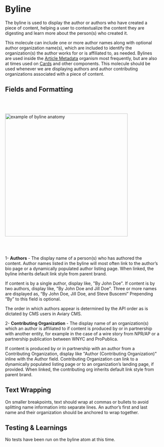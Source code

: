 
<Meta title="Components/Atoms/Byline"/>

# Byline

The byline is used to display the author or authors who have created a piece of content, helping a user to contextualize the content they are digesting and learn more about the person(s) who created it. 

This molecule can include one or more author names along with optional author organization name(s), which are included to identify the organization(s) the author works for or is affiliated to, as needed. Bylines are used inside the [Article Metadata](https://nypr-design-system.nypr.digital/latest/index.html?path=/docs/components-molecules-article-metadata--page) organism most frequently, but are also at times used on [Cards](https://nypr-design-system.nypr.digital/latest/index.html?path=/docs/components-molecules-cards--page) and other components. This molecule should be used whenever we are displaying authors and author contributing organizations associated with a piece of content.

  

## Fields and Formatting

<br/><br/>


 <img alt="example of byline anatomy" src="./images/Atom-Byline-Anatomy.png" width="400" />
  
<br/><br/>

1- **Authors** - The display name of a person(s) who has authored the content. Author names listed in the byline will most often link to the author’s bio page or a dynamically populated author listing page. When linked, the byline inherits default link style from parent brand.

If content is by a single author, display like, "By John Doe". If content is by two authors, display like, "By John Doe and Jill Doe". Three or more names are displayed as, “By John Doe, Jill Doe, and Steve Buscemi” Prepending “By” to this field is optional. 

The order in which authors appear is determined by the API order as is dictated by CMS users in Aviary CMS.

2- **Contributing Organization** - The display name of an organization(s) which an author is affiliated to if content is produced by or in partnership with another entity, for example in the case of a wire story from NPR/AP or a partnership publication between WNYC and ProPublica. 

If content is produced by or in partnership with an author from a Contributing Organization, display like "Author (Contributing Organization)" inline with the Author field. Contributing Organization can link to a dynamically populated listing page or to an organization’s landing page, if provided. When linked, the contributing org inherits default link style from parent brand.

## Text Wrapping

On smaller breakpoints, text should wrap at commas or bullets to avoid splitting name information into separate lines. An author’s first and last name and their organization should be anchored to wrap together.

## Testing & Learnings

No tests have been run on the byline atom at this time.
